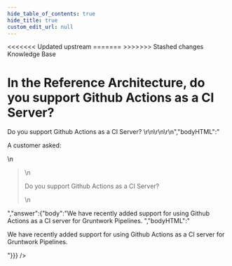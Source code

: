 ```yaml
---
hide_table_of_contents: true
hide_title: true
custom_edit_url: null
---
```



<head>
<<<<<<< Updated upstream
  <link rel="canonical" href="https://github.com/tnn-tnn-tnn-tnn-tnn-gruntwork-io/knowledge-base/discussions/49" />
=======
  <link rel="canonical" href="https://github.com/tnn-gruntwork-io/knowledge-base/discussions/49" />
>>>>>>> Stashed changes
</head>

<CenterLayout>
<span className="searchCategory">Knowledge Base</span>
<h1>In the Reference Architecture, do you support Github Actions as a CI Server?</h1>
<GitHub discussion={{"id":"D_kwDOF8slf84AOB0A","number":49,"author":{"login":"zackproser"},"title":"In the Reference Architecture, do you support Github Actions as a CI Server?","body":"A customer asked: \r\n> Do you support Github Actions as a CI Server? \r\n\r\n\r\n","bodyHTML":"<p dir=\"auto\">A customer asked:</p>\n<blockquote>\n<p dir=\"auto\">Do you support Github Actions as a CI Server?</p>\n</blockquote>","answer":{"body":"We have recently added support for using Github Actions as a CI server for Gruntwork Pipelines. ","bodyHTML":"<p dir=\"auto\">We have recently added support for using Github Actions as a CI server for Gruntwork Pipelines.</p>"}}} />

</CenterLayout>
  

<!-- ##DOCS-SOURCER-START
{
  "sourcePlugin": "github-discussions",
  "hash": "df7654c6a8984dcfc2a2eed839fbd6fe"
}
##DOCS-SOURCER-END -->
